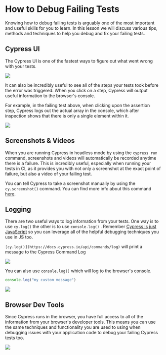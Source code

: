 # How to Debug Failing Tests

Knowing how to debug failing tests is arguably one of the most important and useful skills for you to learn. In this lesson we will discuss various tips, methods and techniques to help you debug and fix your failing tests.

## Cypress UI

The Cypress UI is one of the fastest ways to figure out what went wrong with your tests.

![](/images/cypress-fundamentals/how-to-debug-failing-tests/Screen_Shot_2021-08-31_at_2.42.05_PM.png)

It can also be incredibly useful to see all of the steps your tests took before the error was triggered. When you click on a step, Cypress will output useful information to the browser's console.

For example, in the failing test above, when clicking upon the assertion step, Cypress logs out the actual array in the console, which after inspection shows that there is only a single element within it.

![](/images/cypress-fundamentals/how-to-debug-failing-tests/Screen_Shot_2021-08-31_at_2.43.25_PM.png)

## Screenshots & Videos

When you are running Cypress in headless mode by using the `cypress run` command, screenshots and videos will automatically be recorded anytime there is a failure. This is incredibly useful, especially when running your tests in CI, as it provides you with not only a screenshot at the exact point of failure, but also a video of your failing test.

You can tell Cypress to take a screenshot manually by using the `cy.screenshot()` command. You can find more info about this command [here](https://docs.cypress.io/api/commands/screenshot).

## Logging

There are two useful ways to log information from your tests. One way is to use `cy.log()` the other is to use `console.log()` . Remember [Cypress is just JavaScript](Cypress%20is%20Just%20JavaScript%20bc735379ff5146d7918c6927e735b5d8.md) so you can leverage all of the helpful debugging techniques you use in JS too.

`[cy.log()](https://docs.cypress.io/api/commands/log)` will print a message to the Cypress Command Log

![](/images/cypress-fundamentals/how-to-debug-failing-tests/Screen_Shot_2021-08-31_at_2.55.00_PM.png)

You can also use `console.log()` which will log to the browser's console.

```jsx
console.log("my custom message")
```

![](/images/cypress-fundamentals/how-to-debug-failing-tests/Screen_Shot_2021-08-31_at_2.55.53_PM.png)

## Browser Dev Tools

Since Cypress runs in the browser, you have full access to all of the information from your browser's developer tools. This means you can use the same techniques and functionality you are used to using when debugging issues with your application code to debug your failing Cypress tests too.

![](/images/cypress-fundamentals/how-to-debug-failing-tests/browser-dev-tools.gif)
